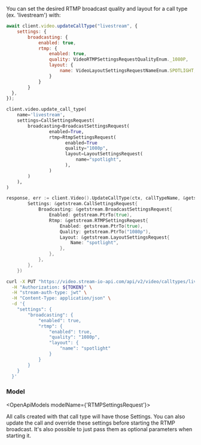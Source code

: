 

You can set the desired RTMP broadcast quality and layout for a call type (ex. 'livestream') with:

<Tabs groupId="examples">
<TabItem value="js" label="JavaScript">

```js
await client.video.updateCallType("livestream", {
    settings: {
        broadcasting: {
            enabled: true,
            rtmp: {
                enabled: true,
                quality: VideoRTMPSettingsRequestQualityEnum._1080P,
                layout: {
                    name: VideoLayoutSettingsRequestNameEnum.SPOTLIGHT,
                }
            }
        }
  },
});
```

</TabItem>
<TabItem value="py" label="Python">

```py
client.video.update_call_type(
    name='livestream',
    settings=CallSettingsRequest(
        broadcasting=BroadcastSettingsRequest(
		        enabled=True,
		        rtmp=RtmpSettingsRequest(
				      enabled=True
			          quality="1080p",
			          layout=LayoutSettingsRequest(
			              name="spotlight",
			          ),
		        )
        )
    ),
)
```

</TabItem>

<TabItem value="go" label="Golang">

```go
response, err := client.Video().UpdateCallType(ctx, callTypeName, &getstream.UpdateCallTypeRequest{
		Settings: &getstream.CallSettingsRequest{
			Broadcasting: &getstream.BroadcastSettingsRequest{
				Enabled: getstream.PtrTo(true),
				Rtmp: &getstream.RTMPSettingsRequest{
					Enabled: getstream.PtrTo(true),
					Quality: getstream.PtrTo("1080p"),
					Layout: &getstream.LayoutSettingsRequest{
						Name: "spotlight",
					},
				},
			},
		},
	})
```

</TabItem>

<TabItem value="curl" label="cURL">

```bash
curl -X PUT "https://video.stream-io-api.com/api/v2/video/calltypes/livestream?api_key=${API_KEY}" \
  -H "Authorization: ${TOKEN}" \
  -H "stream-auth-type: jwt" \
  -H "Content-Type: application/json" \
  -d '{
    "settings": {
        "broadcasting": {
            "enabled": true,
            "rtmp": {
                "enabled": true,
                "quality": "1080p",
                "layout": {
                    "name": "spotlight"
                }
            }
        }
    }
  }'
```

</TabItem>
</Tabs>

### Model

<OpenApiModels modelName={'RTMPSettingsRequest'}></OpenApiModels>

All calls created with that call type will have those Settings.
You can also update the call and override these settings before starting the RTMP broadcast.
It's also possible to just pass them as optional parameters when starting it.
